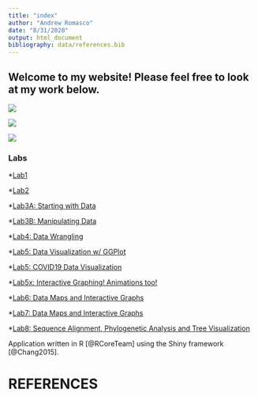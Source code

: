 ```yaml
---
title: "index"
author: "Andrew Romasco"
date: "8/31/2020"
output: html_document
bibliography: data/references.bib
---
```



## Welcome to my website! Please feel free to look at my work below.

![](images/Friends at Beach.jpg){width=250px,height=100px}


![](images/20190426_123701.jpg){width=250px,height=250px}


![](images/IMG_2383.jpg){width=50px,height=50px}

### Labs
*[Lab1](Lab1/lab1_AVVR.html)

*[Lab2](Lab2/lab2_AVVR.html)

*[Lab3A: Starting with Data](Lab3/lab3A_AVVR-Starting-with-Data.html)

*[Lab3B: Manipulating Data](Lab3/lab3B_AVRR-Manipulating-the-Data.html)

*[Lab4: Data Wrangling](Lab4/lab4_AVVR_Data_Wrangling.html)

*[Lab5: Data Visualization w/ GGPlot](Lab5/lab5_AVVR_Data_Visualization_with_GGPlot.html)

*[Lab5: COVID19 Data Visualization](Lab5/lab5_AVVR_COVID_Visualization.html)

*[Lab5x: Interactive Graphing! Animations too!](Lab5/lab5_AVRR_Interactive_Graphing.html)

*[Lab6: Data Maps and Interactive Graphs](Lab6/lab6_AVVR_COVID19_Data_Maps_Interactive_Graphs_and_Animations.html)

*[Lab7: Data Maps and Interactive Graphs](Lab7/Lab7: RNA-Seq workflow: gene-level exploratory analysis and differential expression.html)

*[Lab8: Sequence Alignment, Phylogenetic Analysis and Tree Visualization](Lab8/Lab-8_-Sequence-Alignment,-Phylogenetic-Analysis-and-Tree-Visualization.html)

Application written in R [@RCoreTeam] using the Shiny framework [@Chang2015].

# REFERENCES
